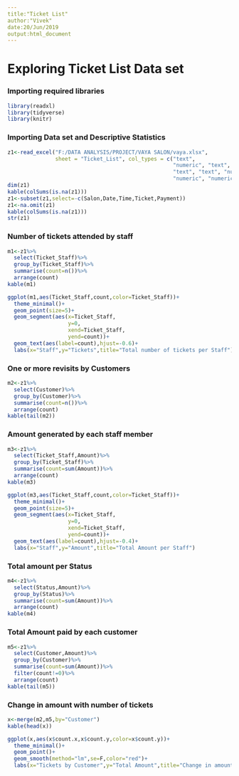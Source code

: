 ---
title:"Ticket List"
author:"Vivek"
date:20/Jun/2019
output:html_document
---

# Exploring Ticket List Data set 

### Importing required libraries
```{r message=FALSE, warning=FALSE, paged.print=FALSE}
library(readxl)
library(tidyverse)
library(knitr)
```




### Importing Data set and Descriptive Statistics
```{r message=FALSE, warning=FALSE, paged.print=FALSE}
z1<-read_excel("F:/DATA ANALYSIS/PROJECT/VAYA SALON/vaya.xlsx", 
               sheet = "Ticket_List", col_types = c("text", 
                                                    "numeric", "text", "numeric", "text", 
                                                    "text", "text", "numeric", "text", 
                                                    "numeric", "numeric"))
dim(z1)
kable(colSums(is.na(z1)))
z1<-subset(z1,select=-c(Salon,Date,Time,Ticket,Payment))
z1<-na.omit(z1)
kable(colSums(is.na(z1)))
str(z1)
```



### Number of tickets attended by staff
```{r fig.width=10, message=FALSE, warning=FALSE, paged.print=FALSE}
m1<-z1%>%
  select(Ticket_Staff)%>%
  group_by(Ticket_Staff)%>%
  summarise(count=n())%>%
  arrange(count)
kable(m1)

ggplot(m1,aes(Ticket_Staff,count,color=Ticket_Staff))+
  theme_minimal()+
  geom_point(size=5)+
  geom_segment(aes(x=Ticket_Staff,
                   y=0,
                   xend=Ticket_Staff,
                   yend=count))+
  geom_text(aes(label=count),hjust=-0.6)+
  labs(x="Staff",y="Tickets",title="Total number of tickets per Staff")
```



### One or more revisits by Customers
```{r}
m2<-z1%>%
  select(Customer)%>%
  group_by(Customer)%>%
  summarise(count=n())%>%
  arrange(count)
kable(tail(m2))
```



### Amount generated by each staff member
```{r fig.width=10, message=FALSE, warning=FALSE, paged.print=FALSE}
m3<-z1%>%
  select(Ticket_Staff,Amount)%>%
  group_by(Ticket_Staff)%>%
  summarise(count=sum(Amount))%>%
  arrange(count)
kable(m3)

ggplot(m3,aes(Ticket_Staff,count,color=Ticket_Staff))+
  theme_minimal()+
  geom_point(size=5)+
  geom_segment(aes(x=Ticket_Staff,
                   y=0,
                   xend=Ticket_Staff,
                   yend=count))+
  geom_text(aes(label=count),hjust=-0.4)+
  labs(x="Staff",y="Amount",title="Total Amount per Staff")
```



### Total amount per Status
```{r}
m4<-z1%>%
  select(Status,Amount)%>%
  group_by(Status)%>%
  summarise(count=sum(Amount))%>%
  arrange(count)
kable(m4)
```




### Total Amount paid by each customer
```{r}
m5<-z1%>%
  select(Customer,Amount)%>%
  group_by(Customer)%>%
  summarise(count=sum(Amount))%>%
  filter(count!=0)%>%
  arrange(count)
kable(tail(m5))
```


### Change in amount with number of tickets
```{r fig.width=10, message=FALSE, warning=FALSE, paged.print=FALSE}
x<-merge(m2,m5,by="Customer")
kable(head(x))

ggplot(x,aes(x$count.x,x$count.y,color=x$count.y))+
  theme_minimal()+
  geom_point()+
  geom_smooth(method="lm",se=F,color="red")+
  labs(x="Tickets by Customer",y="Total Amount",title="Change in amount with number of tickets")
```
